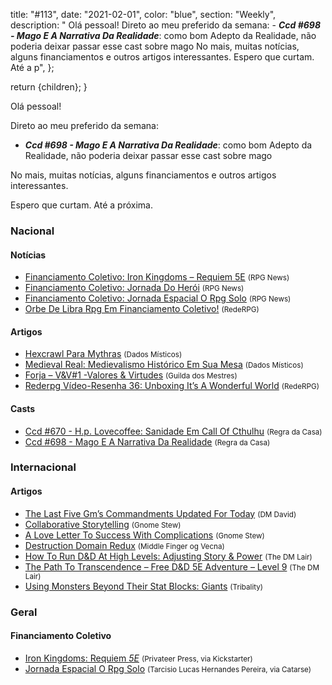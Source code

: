 
  title: "#113",
  date: "2021-02-01",
  color: "blue",
  section: "Weekly",
  description:
    "    Olá pessoal!    Direto ao meu preferido da semana:    - **_Ccd #698 - Mago E A Narrativa Da Realidade_**: como bom Adepto da Realidade, não poderia deixar passar esse cast sobre mago    No mais, muitas notícias, alguns financiamentos e outros artigos interessantes.    Espero que curtam. Até a p",
};

  return <InternalLayout meta={meta}>{children}</InternalLayout>;
}

Olá pessoal!

Direto ao meu preferido da semana:

- **_Ccd #698 - Mago E A Narrativa Da Realidade_**: como bom Adepto da Realidade, não poderia deixar passar esse cast sobre mago

No mais, muitas notícias, alguns financiamentos e outros artigos interessantes.

Espero que curtam. Até a próxima.

### Nacional

#### Notícias

- [Financiamento Coletivo: Iron Kingdoms – Requiem 5E] <small>(RPG News)</small>
- [Financiamento Coletivo: Jornada Do Herói] <small>(RPG News)</small>
- [Financiamento Coletivo: Jornada Espacial O Rpg Solo] <small>(RPG News)</small>
- [Orbe De Libra Rpg Em Financiamento Coletivo!] <small>(RedeRPG)</small>

#### Artigos

- [Hexcrawl Para Mythras] <small>(Dados Místicos)</small>
- [Medieval Real: Medievalismo Histórico Em Sua Mesa] <small>(Dados Místicos)</small>
- [Forja – V&amp;V#1 -Valores &amp; Virtudes] <small>(Guilda dos Mestres)</small>
- [Rederpg Vídeo-Resenha 36: Unboxing It’s A Wonderful World] <small>(RedeRPG)</small>

#### Casts

- [Ccd #670 - H.p. Lovecoffee: Sanidade Em Call Of Cthulhu] <small>(Regra da Casa)</small>
- [Ccd #698 - Mago E A Narrativa Da Realidade] <small>(Regra da Casa)</small>

### Internacional

#### Artigos

- [The Last Five Gm’s Commandments Updated For Today] <small>(DM David)</small>
- [Collaborative Storytelling] <small>(Gnome Stew)</small>
- [A Love Letter To Success With Complications] <small>(Gnome Stew)</small>
- [Destruction Domain Redux] <small>(Middle Finger og Vecna)</small>
- [How To Run D&amp;D At High Levels: Adjusting Story &amp; Power] <small>(The DM Lair)</small>
- [The Path To Transcendence – Free D&amp;D 5E Adventure – Level 9] <small>(The DM Lair)</small>
- [Using Monsters Beyond Their Stat Blocks: Giants] <small>(Tribality)</small>

### Geral

#### Financiamento Coletivo

- [Iron Kingdoms: Requiem *5E*] <small>(Privateer Press, via Kickstarter)</small>
- [Jornada Espacial O Rpg Solo] <small>(Tarcisio Lucas Hernandes Pereira, via Catarse)</small>

[the last five gm’s commandments updated for today]: https://dmdavid.com/tag/the-last-five-gms-commandments-updated-for-today/
[how to run d&amp;d at high levels: adjusting story &amp; power]: https://www.thedmlair.com/2021/01/26/how-to-run-dd-at-high-levels-adjusting-story-power/
[ccd #670 - h.p. lovecoffee: sanidade em call of cthulhu]: https://regradacasa.podbean.com/e/ccd-670-hp-lovecoffee-sanidade-em-call-of-cthulhu/
[using monsters beyond their stat blocks: giants]: https://www.tribality.com/2021/01/26/using-monsters-beyond-their-stat-blocks-giants/
[ccd #698 - mago e a narrativa da realidade]: https://regradacasa.podbean.com/e/ccd-698-mago-e-a-narrativa-da-realidade/
[collaborative storytelling]: https://gnomestew.com/collaborative-storytelling/
[orbe de libra rpg em financiamento coletivo!]: https://www.rederpg.com.br/2021/01/27/orbe-de-libra-rpg-em-financiamento-coletivo/
[forja – v&amp;v#1 -valores &amp; virtudes]: http://guildadosmestres.com.br/2021/01/27/forja-vv1-valores-virtudes/
[financiamento coletivo: iron kingdoms – requiem 5e]: https://newsrpg.wordpress.com/2021/01/28/financiamento-coletivo-iron-kingdoms-requiem-5e/
[iron kingdoms: requiem *5e*]: https://www.kickstarter.com/projects/privateerpress/iron-kingdoms-requiem-5e
[destruction domain redux]: https://mfov.magehandpress.com/2021/01/destruction-domain-redux.html
[hexcrawl para mythras]: https://dadosmisticos.com/2021/01/28/hexcrawl-para-mythras/
[financiamento coletivo: jornada do herói]: https://newsrpg.wordpress.com/2021/01/29/financiamento-coletivo-jornada-do-heroi/
[a love letter to success with complications]: https://gnomestew.com/a-love-letter-to-success-with-complications/
[the path to transcendence – free d&amp;d 5e adventure – level 9]: https://www.thedmlair.com/2021/01/29/the-path-to-transcendence-free-dd-5e-adventure-level-9/
[financiamento coletivo: jornada espacial o rpg solo]: https://newsrpg.wordpress.com/2021/01/30/financiamento-coletivo-jornada-espacial-o-rpg-solo/
[jornada espacial o rpg solo]: https://www.catarse.me/jornada_espacial_solo
[rederpg vídeo-resenha 36: unboxing it’s a wonderful world]: https://www.rederpg.com.br/2021/01/29/rederpg-video-resenha-36-unboxing-its-a-wonderful-world/
[medieval real: medievalismo histórico em sua mesa]: https://dadosmisticos.com/2021/02/01/medieval-real-medievalismo-historico-em-sua-mesa/
